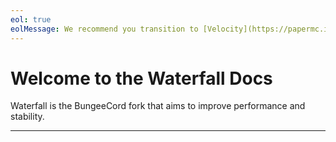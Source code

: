 ```yaml
---
eol: true
eolMessage: We recommend you transition to [Velocity](https://papermc.io/software/velocity). For more information, see the [announcement](https://forums.papermc.io/threads/1088/).
---
```



# Welcome to the Waterfall Docs

Waterfall is the BungeeCord fork that aims to improve performance and stability.

---

<DocCardList items={useCurrentSidebarCategory().items} />

